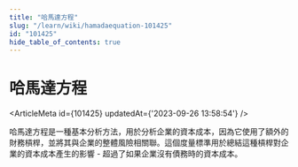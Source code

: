 ```yaml
---
title: "哈馬達方程"
slug: "/learn/wiki/hamadaequation-101425"
id: "101425"
hide_table_of_contents: true
---
```



# 哈馬達方程

<ArticleMeta id={101425} updatedAt={'2023-09-26 13:58:54'} />
<div className='border-solid border-b border-t-0 my-4 border-[var(--ifm-color-gray-300)]' />

哈馬達方程是一種基本分析方法，用於分析企業的資本成本，因為它使用了額外的財務槓桿，並將其與企業的整體風險相關聯。這個度量標準用於總結這種槓桿對企業的資本成本產生的影響 - 超過了如果企業沒有債務時的資本成本。
